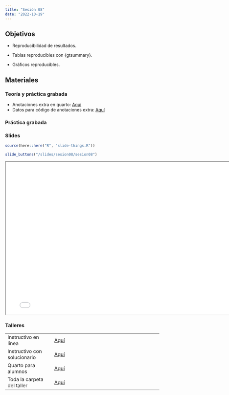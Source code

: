 ---
title: "Sesión 08"
date: "2022-10-19"
---

## Objetivos

- Reproducibilidad de resultados.

- Tablas reproducibles con {gtsummary}.

- Gráficos reproducibles.

## Materiales

::: {.panel-tabset}

### Teoría y práctica grabada

- Anotaciones extra en quarto: [Aquí](../slides/sesion08/adicional.qmd) 
- Datos para código de anotaciones extra: [Aquí](../slides/sesion08/maca_meno_fase1.data) 

### Práctica grabada


### Slides

```{r slides-videos, echo=FALSE, include=FALSE}
source(here::here("R", "slide-things.R"))
```

```{r show-slide-tabs1, echo=FALSE, results="asis"}
slide_buttons("/slides/sesion08/sesion08")
```

```{=html}
<iframe width="780" height="500" src="../slides/sesion08/sesion08.html" title="Sesión 8 - Reporte Reproducible con R"></iframe>
```

### Talleres

|                              |                                                                                  |
|----------------------|--------------------------------------------------|
| Instructivo en línea         | [Aquí](../taller/taller08/taller08_instructivo.html)                                                 |
| Instructivo con solucionario | [Aquí](../taller/taller08/taller08_instructivo_sol.html)                                                                       |
| Quarto para alumnos          | [Aquí](../taller/taller08/taller08_alumno.qmd)                                                                       |
| Toda la carpeta del taller   | [Aquí](https://drive.google.com/drive/folders/1WP3nuhVb7104YPsByhkQwl81UMOtH4Mu) |

:::



